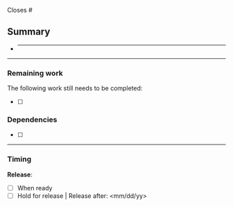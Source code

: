 Closes #

## Summary

<!-- Add a brief description of changes -->

- ***

---

<!-- Remove this entire section if not needed -->

### Remaining work

The following work still needs to be completed:

- [ ] <List outstanding tasks here>

### Dependencies

- [ ] <Tasks that must be completed before merging this pull request>

---

### Timing

**Release**:

- [ ] When ready
- [ ] Hold for release | Release after: <mm/dd/yy>
